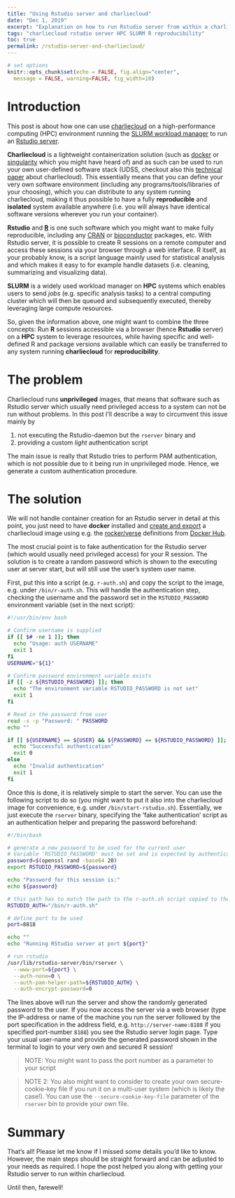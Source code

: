 ---
title: "Using Rstudio server and charliecloud"
date: "Dec 1, 2019"
excerpt: "Explanation on how to run Rstudio server from within a charliecloud container"
tags: "charliecloud rstudio server HPC SLURM R reproducibility"
toc: true
permalink: /rstudio-server-and-charliecloud/
---

```{r setup, include=FALSE}
# set options
knitr::opts_chunk$set(echo = FALSE, fig.align="center",
  message = FALSE, warning=FALSE, fig_width=10)
```

# Introduction
This post is about how one can use [charliecloud](https://github.com/hpc/charliecloud) on a high-performance computing (HPC) environment running the [SLURM workload manager](https://slurm.schedmd.com/) to run an [Rstudio server](https://rstudio.com/products/rstudio/#rstudio-server).

**Charliecloud** is a lightweight containerization solution (such as [docker](https://www.docker.com) or [singularity](https://singularity.lbl.gov/) which you might have heard of) and as such can be used to run your own user-defined software stack (UDSS, checkout also this [technical paper](http://permalink.lanl.gov/object/tr?what=info:lanl-repo/lareport/LA-UR-16-22370) about charliecloud).
This essentially means that you can define your very own software environment (including any programs/tools/libraries of your choosing), which you can distribute to any system running charliecloud, making it thus possible to have a fully **reproducible** and **isolated** system available anywhere (i.e. you will always have identical software versions wherever you run your container).

**Rstudio** and [**R**](https://www.r-project.org/) is one such software which you might want to make fully reproducible, including any [CRAN](https://cran.r-project.org/) or [bioconductor](https://www.bioconductor.org/) packages, etc.
With Rstudio server, it is possible to create R sessions on a remote computer and access these sessions via your browser through a web interface. R itself, as your probably know, is a script language mainly used for statistical analysis and which makes it easy to for example handle datasets (i.e. cleaning, summarizing and visualizing data).

**SLURM** is a widely used workload manager on **HPC** systems which enables users to send *jobs* (e.g. specific analysis tasks) to a central computing cluster which will then be queued and subsequently executed, thereby leveraging large compute resources.

So, given the information above, one might want to combine the three concepts: Run **R** sessions accessible via a browser (hence **Rstudio** server) on a **HPC** system to leverage resources, while having specific and well-defined R and package versions available which can easily be transferred to any system running **charliecloud** for **reproducibility**.

# The problem
Charliecloud runs **unprivileged** images, that means that software such as Rstudio server which usually need privileged access to a system can not be run without problems.
In this post I'll describe a way to circumvent this issue mainly by

1. not executing the Rstudio-daemon but the `rserver` binary and
2. providing a custom *light* authentication script

The main issue is really that Rstudio tries to perform PAM authentication, which is not possible due to it being run in unprivileged mode. Hence, we generate a custom authentication procedure.

# The solution
We will not handle container creation for an Rstudio server in detail at this point, you just need to have **docker** installed and [create and export](/exporting-charliecloud-from-docker) a charliecloud image using e.g. the [rocker/verse](https://hub.docker.com/r/rocker/verse) definitions from [Docker Hub](https://hub.docker.com/).

The most crucial point is to fake authentication for the Rstudio server (which would usually need privileged access) for your R session. The solution is to create a random password which is shown to the executing user at server start, but will still use the user's system user name.

First, put this into a script (e.g. `r-auth.sh`) and copy the script to the image, e.g. under `/bin/r-auth.sh`. This will handle the authentication step, checking the username and the password set in the `RSTUDIO_PASSWORD` environment variable (set in the next script):

```{bash}
#!/usr/bin/env bash

# Confirm username is supplied
if [[ $# -ne 1 ]]; then
  echo "Usage: auth USERNAME"
  exit 1
fi
USERNAME="${1}"

# Confirm password environment variable exists
if [[ -z ${RSTUDIO_PASSWORD} ]]; then
  echo "The environment variable RSTUDIO_PASSWORD is not set"
  exit 1
fi

# Read in the password from user
read -s -p "Password: " PASSWORD
echo ""

if [[ ${USERNAME} == ${USER} && ${PASSWORD} == ${RSTUDIO_PASSWORD} ]]; then
  echo "Successful authentication"
  exit 0
else
  echo "Invalid authentication"
  exit 1
fi
```

Once this is done, it is relatively simple to start the server.
You can use the following script to do so (you might want to put it also into the charliecloud image for convenience, e.g. under `/bin/start-rstudio.sh`).
Essentially, we just execute the `rserver` binary, specifying the 'fake authentication' script as an authentication helper and preparing the password beforehand:

```{bash}
#!/bin/bash

# generate a new password to be used for the current user
# Variable 'RSTUDIO_PASSWORD' must be set and is expected by authentication script
password=$(openssl rand -base64 20)
export RSTUDIO_PASSWORD=${password}

echo "Password for this session is:"
echo ${password}

# this path has to match the path to the r-auth.sh script copied to the image!
RSTUDIO_AUTH="/bin/r-auth.sh"

# define port to be used
port=8818

echo ""
echo "Running RStudio server at port ${port}"

# run rstudio
/usr/lib/rstudio-server/bin/rserver \
  --www-port=${port} \
  --auth-none=0 \
  --auth-pam-helper-path=${RSTUDIO_AUTH} \
  --auth-encrypt-password=0
```

The lines above will run the server and show the randomly generated password to the user.
If you now access the server via a web browser (type the IP-address or name of the machine you run the server followed by the port specification in the address field, e.g. `http://server-name:8188` if you specified port-number `8188`) you see the Rstudio server login page. Type your usual user-name and provide the generated password shown in the terminal to login to your very own and secured R session!

> NOTE: You might want to pass the port number as a parameter to your script

> NOTE 2: You also might want to consider to create your own secure-cookie-key file if you run it on a multi-user system (which is likely the case!). You can use the `--secure-cookie-key-file` parameter of the `rserver` bin to provide your own file.

# Summary
That's all! Please let me know if I missed some details you'd like to know.
However, the main steps should be straight forward and can be adjusted to your needs as required.
I hope the post helped you along with getting your Rstudio server to run within charliecloud.

Until then, farewell!
